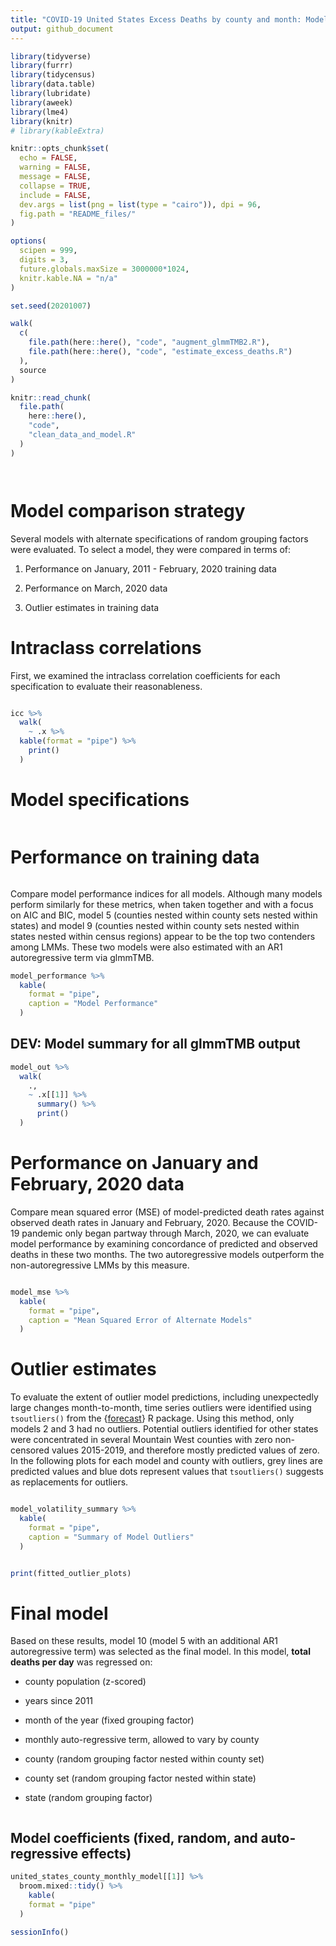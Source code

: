```yaml
---
title: "COVID-19 United States Excess Deaths by county and month: Model comparison and selection"
output: github_document
---
```


<!-- /results/README.md is generated from /results/README.Rmd. Please edit that file -->

```r
library(tidyverse)
library(furrr)
library(tidycensus)
library(data.table)
library(lubridate)
library(aweek)
library(lme4)
library(knitr)
# library(kableExtra)

knitr::opts_chunk$set(
  echo = FALSE,
  warning = FALSE,
  message = FALSE,
  collapse = TRUE,
  include = FALSE,
  dev.args = list(png = list(type = "cairo")), dpi = 96,
  fig.path = "README_files/"
)

options(
  scipen = 999,
  digits = 3,
  future.globals.maxSize = 3000000*1024,
  knitr.kable.NA = "n/a"
)

set.seed(20201007)

walk(
  c(
    file.path(here::here(), "code", "augment_glmmTMB2.R"),
    file.path(here::here(), "code", "estimate_excess_deaths.R")
  ),
  source
)

```

```r
knitr::read_chunk(
  file.path(
    here::here(),
    "code",
    "clean_data_and_model.R"
  )
)
```

```r
```

```r
```

# Model comparison strategy

Several models with alternate specifications of random grouping factors were evaluated.
To select a model, they were compared in terms of:

1. Performance on January, 2011 - February, 2020 training data

2. Performance on March, 2020 data

3. Outlier estimates in training data

# Intraclass correlations

First, we examined the intraclass correlation coefficients for each specification to evaluate their reasonableness.

```r
```

```r
icc %>% 
  walk(
    ~ .x %>%
  kable(format = "pipe") %>% 
    print()
  )
```

# Model specifications

```r
```

# Performance on training data

```r
```

Compare model performance indices for all models.
Although many models perform similarly for these metrics, when taken together and with a focus on AIC and BIC, model 5 (counties nested within county sets nested within states) and model 9 (counties nested within county sets nested within states nested within census regions) appear to be the top two contenders among LMMs.
These two models were also estimated with an AR1 autoregressive term via glmmTMB.

```r
model_performance %>%
  kable(
    format = "pipe",
    caption = "Model Performance"
  )
```

## DEV: Model summary for all glmmTMB output
```r
model_out %>%
  walk(
    .,
    ~ .x[[1]] %>% 
      summary() %>% 
      print()
  )
```


# Performance on January and February, 2020 data

Compare mean squared error (MSE) of model-predicted death rates against observed death rates in January and February, 2020.
Because the COVID-19 pandemic only began partway through March, 2020, we can evaluate model performance by examining concordance of predicted and observed deaths in these two months.
The two autoregressive models outperform the non-autoregressive LMMs by this measure.

```r
```

```r
model_mse %>%
  kable(
    format = "pipe",
    caption = "Mean Squared Error of Alternate Models"
  )
```

# Outlier estimates

To evaluate the extent of outlier model predictions, including unexpectedly large changes month-to-month, time series outliers were identified using `tsoutliers()` from the {[forecast](https://cran.r-project.org/package=forecast)} R package.
Using this method, only models 2 and 3 had no outliers.
Potential outliers identified for other states were concentrated in several Mountain West counties with zero non-censored values 2015-2019, and therefore mostly predicted values of zero.
In the following plots for each model and county with outliers, grey lines are predicted values and blue dots represent values that `tsoutliers()` suggests as replacements for outliers.

```r
```

```r
model_volatility_summary %>%
  kable(
    format = "pipe",
    caption = "Summary of Model Outliers"
  )
```


```r
```

```r
print(fitted_outlier_plots)
```

# Final model

Based on these results, model 10 (model 5 with an additional AR1 autoregressive term) was selected as the final model.
In this model, **total deaths per day** was regressed on:
  
  * county population (z-scored)
  
  * years since 2011
  
  * month of the year (fixed grouping factor)
  
  * monthly auto-regressive term, allowed to vary by county
  
  * county (random grouping factor nested within county set)
  
  * county set (random grouping factor nested within state)
  
  * state (random grouping factor)

```r
```

## Model coefficients (fixed, random, and auto-regressive effects)

```r
united_states_county_monthly_model[[1]] %>% 
  broom.mixed::tidy() %>% 
    kable(
    format = "pipe"
  )
```


```r
sessionInfo()
```

